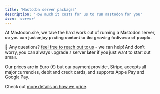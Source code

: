 ```yaml
---
title: 'Mastodon server packages'
description: 'How much it costs for us to run mastodon for you'
icon: 'server'
---
```


At Mastodon.site, we take the hard work out of running a Mastodon server, so you can just enjoy posting content to the growing fediverse of people.

🛟 Any questions? [feel free to reach out to us](/support/overview) - we can help! And don't worry, you can always upgrade a server later if you just want to start out small.

<Snippet file="packages.mdx" />

Our prices are in Euro (€) but our payment provider, Stripe, accepts all major currencies, debit and credit cards, and supports Apple Pay and Google Pay.

<Tip>Check out [more details on how we price](/managed-server).</Tip>